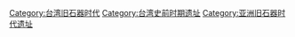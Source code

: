 [[Category:台湾旧石器时代|Category:台湾旧石器时代]]
[[Category:台湾史前时期遗址|Category:台湾史前时期遗址]]
[[Category:亚洲旧石器时代遗址|Category:亚洲旧石器时代遗址]]